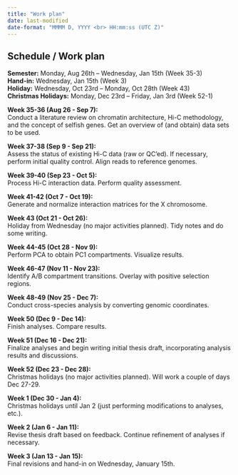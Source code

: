 ```yaml
---
title: "Work plan"
date: last-modified
date-format: "MMMM D, YYYY <br> HH:mm:ss (UTC Z)"
---
```



## Schedule / Work plan

**Semester:** Monday, Aug 26th – Wednesday, Jan 15th (Week 35-3)\
**Hand-in:** Wednesday, Jan 15th (Week 3)\
**Holiday:** Wednesday, Oct 23rd – Monday, Oct 28th (Week 43)\
**Christmas Holidays:** Monday, Dec 23rd – Friday, Jan 3rd (Week 52-1)\

**Week 35-36 (Aug 26 - Sep 7):**\
Conduct a literature review on chromatin architecture, Hi-C methodology, and the concept of selfish genes. Get an overview of (and obtain) data sets to be used.

**Week 37-38 (Sep 9 - Sep 21):**\
Assess the status of existing Hi-C data (raw or QC’ed). If necessary, perform initial quality control. Align reads to reference genomes.

**Week 39-40 (Sep 23 - Oct 5):**\
Process Hi-C interaction data. Perform quality assessment.

**Week 41-42 (Oct 7 - Oct 19):**\
Generate and normalize interaction matrices for the X chromosome.

**Week 43 (Oct 21 - Oct 26):**\
Holiday from Wednesday (no major activities planned). Tidy notes and do some writing.

**Week 44-45 (Oct 28 - Nov 9):**\
Perform PCA to obtain PC1 compartments. Visualize results.

**Week 46-47 (Nov 11 - Nov 23):**\
Identify A/B compartment transitions. Overlay with positive selection regions.

**Week 48-49 (Nov 25 - Dec 7):**\
Conduct cross-species analysis by converting genomic coordinates.

**Week 50 (Dec 9 - Dec 14):**\
Finish analyses. Compare results.

**Week 51 (Dec 16 - Dec 21):**\
Finalize analyses and begin writing initial thesis draft, incorporating analysis results and discussions.

**Week 52 (Dec 23 - Dec 28):**\
Christmas holidays (no major activities planned). Will work a couple of days Dec 27-29.

**Week 1 (Dec 30 - Jan 4):**\
Christmas holidays until Jan 2 (just performing modifications to analyses, etc.).

**Week 2 (Jan 6 - Jan 11):**\
Revise thesis draft based on feedback. Continue refinement of analyses if necessary.

**Week 3 (Jan 13 - Jan 15):**\
Final revisions and hand-in on Wednesday, January 15th.

